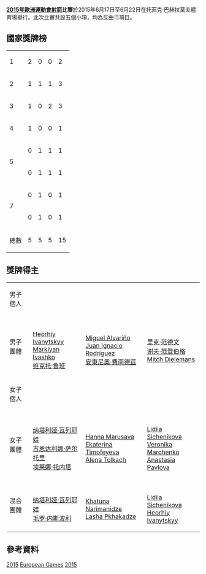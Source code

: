 {{noteTA|G1=Sports}}
{{Infobox European Games event
|event = 射箭
|games = 2015
|image = [[Image:Archery_pictogram.svg|80px]]
|caption = 
|venue = [[托菲克·巴赫拉莫夫體育場|托菲克·巴赫拉莫夫體育場]]
|dates = 6月17日至6月22日
|competitors = 128 <ref name= Newsletter >[http://www.olympics.ie/wp-content/uploads/2013/11/Baku-2015-Newsletter-1-small.pdf Newsletter]</ref>
|nations = 
|prev = 
|next = [[2019年歐洲運動會射箭比賽|2019]]
}}

'''[[2015年歐洲運動會|2015年歐洲運動會]][[射箭|射箭]]比賽'''於2015年6月17日至6月22日在托菲克·巴赫拉莫夫體育場舉行。此次比賽共設五個小項，均為反曲弓項目。

==國家獎牌榜==
{| {{RankedMedalTable}}
|-
|1||align=left|{{flagIOC2|ITA|2015年歐洲運動會}}||2||0||0||2
|-
|2||align=left|{{flagIOC2|ESP|2015年歐洲運動會}}||1||1||1||3
|-
|3||align=left|{{flagIOC2|UKR|2015年歐洲運動會}}||1||0||2||3
|-
|4||align=left|{{flagIOC2|GER|2015年歐洲運動會}}||1||0||0||1
|-
|rowspan=2|5||align=left|{{flagIOC2|NED|2015年歐洲運動會}}||0||1||1||1
|-
|align=left|{{flagIOC2|BLR|2015年歐洲運動會}}||0||1||1||1
|-
|rowspan=2|7||align=left|{{flagIOC2|GEO|2015年歐洲運動會}}||0||1||0||1
|-
|align=left|{{flagIOC2|DEN|2015年歐洲運動會}}||0||1||0||1
|- class="sortbottom"
!colspan=2|總數|| 5 || 5 || 5 || 15
|}

==獎牌得主==
{| {{MedalistTable|type=項目}}
|-
| 男子個人
| {{flagIOC2athlete|[[Miguel_Alvariño|Miguel Alvariño]]|ESP|2015年歐洲運動會}}
| {{flagIOC2athlete|[[谢夫·范登伯格|谢夫·范登伯格]]|NED|2015年歐洲運動會}}
| {{flagIOC2athlete|[[Anton_Prilepov|Anton Prilepov]]|BLR|2015年歐洲運動會}}
|-
| 男子團體
| {{flagIOC2team|UKR|2015年歐洲運動會}}<br />[[Heorhiy_Ivanytskyy|Heorhiy Ivanytskyy]]<br />[[Markiyan_Ivashko|Markiyan Ivashko]]<br />[[维克托·鲁班|维克托·鲁班]]
| {{flagIOC2team|ESP|2015年歐洲運動會}}<br />[[Miguel_Alvariño|Miguel Alvariño]]<br />[[Juan_Ignacio_Rodríguez|Juan Ignacio Rodríguez]]<br />[[安東尼奧·費南德茲|安東尼奧·費南德茲]]
| {{flagIOC2team|NED|2015年歐洲運動會}}<br />[[里克·范德文|里克·范德文]]<br />[[谢夫·范登伯格|谢夫·范登伯格]]<br />[[Mitch_Dielemans|Mitch Dielemans]]
|-
| 女子個人
| {{flagIOC2athlete|[[Karina_Winter|Karina Winter]]|GER|2015年歐洲運動會}}
| {{flagIOC2athlete|[[Maja_Jager|Maja Jager]]|DEN|2015年歐洲運動會}}
| {{flagIOC2athlete|[[Alicia_Marín|Alicia Marín]]|ESP|2015年歐洲運動會}}
|-
| 女子團體
| {{flagIOC2team|ITA|2015年歐洲運動會}}<br />[[纳塔利娅·瓦列耶娃|纳塔利娅·瓦列耶娃]]<br />[[古恩达利娜·萨尔托里|古恩达利娜·萨尔托里]]<br />[[埃莱娜·托内塔|埃莱娜·托内塔]]
| {{flagIOC2team|BLR|2015年歐洲運動會}}<br />[[Hanna_Marusava|Hanna Marusava]]<br />[[Ekaterina_Timofeyeva|Ekaterina Timofeyeva]]<br />[[Alena_Tolkach|Alena Tolkach]]
| {{flagIOC2team|UKR|2015年歐洲運動會}}<br />[[Lidiia_Sichenikova|Lidiia Sichenikova]]<br />[[Veronika_Marchenko_(archer)|Veronika Marchenko]]<br />[[Anastasia_Pavlova|Anastasia Pavlova]]
|-
| 混合團體
| {{flagIOC2team|ITA|2015年歐洲運動會}}<br />[[纳塔利娅·瓦列耶娃|纳塔利娅·瓦列耶娃]]<br />[[毛罗·内斯波利|毛罗·内斯波利]]
| {{flagIOC2team|GEO|2015年歐洲運動會}}<br />[[Khatuna_Narimanidze|Khatuna Narimanidze]]<br />[[Lasha_Pkhakadze|Lasha Pkhakadze]]
| {{flagIOC2team|UKR|2015年歐洲運動會}}<br />[[Lidiia_Sichenikova|Lidiia Sichenikova]]<br />[[Heorhiy_Ivanytskyy|Heorhiy Ivanytskyy]]
|}

==參考資料==
{{reflist}}

{{2015年歐洲運動會比賽項目}}
{{歐洲運動會射箭比賽}}

{{DEFAULTSORT:Archery At The 2015 European Games}}
[[Category:2015年歐洲運動會比賽項目|2015]]
[[Category:2015年射箭|European Games]]
[[Category:歐洲運動會射箭比賽|2015]]